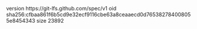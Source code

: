 version https://git-lfs.github.com/spec/v1
oid sha256:cfbaa861f6b5cd9e32ecf9116cbe63a8ceaaecd0d765382784008055e8454343
size 23892
